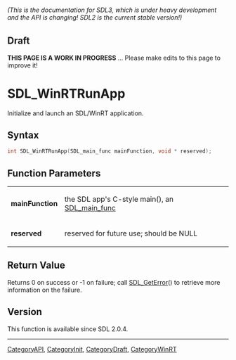 ====== (This is the documentation for SDL3, which is under heavy development and the API is changing! SDL2 is the current stable version!) ======

== Draft ==

'''THIS PAGE IS A WORK IN PROGRESS''' ... Please make edits to this page to improve it!


<!-- #*^*^*^*^*See https://wiki.libsdl.org/SGFunctions for details on editing this page*^*^*^*^* -->
= SDL_WinRTRunApp =

Initialize and launch an SDL/WinRT application.

== Syntax ==

<syntaxhighlight lang='c'>
int SDL_WinRTRunApp(SDL_main_func mainFunction, void * reserved);
</syntaxhighlight>

== Function Parameters ==

{|
|'''mainFunction'''
|the SDL app's C-style main(), an [[SDL_main_func]]
|-
|'''reserved'''
|reserved for future use; should be NULL
|}

== Return Value ==

Returns 0 on success or -1 on failure; call [[SDL_GetError]]() to retrieve
more information on the failure.

== Version ==

This function is available since SDL 2.0.4.

----
[[CategoryAPI]], [[CategoryInit]], [[CategoryDraft]], [[CategoryWinRT]]
<!-- #See the Style Guide for instructions on editing the footer. -->



